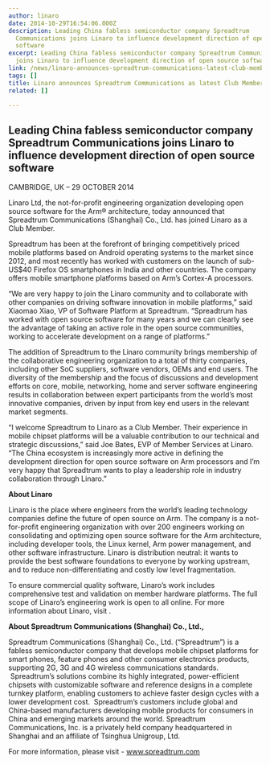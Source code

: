 ```yaml
---
author: linaro
date: 2014-10-29T16:54:06.000Z
description: Leading China fabless semiconductor company Spreadtrum
  Communications joins Linaro to influence development direction of open source
  software
excerpt: Leading China fabless semiconductor company Spreadtrum Communications
  joins Linaro to influence development direction of open source software
link: /news/linaro-announces-spreadtrum-communications-latest-club-member/
tags: []
title: Linaro announces Spreadtrum Communications as latest Club Member
related: []

---
```


## Leading China fabless semiconductor company Spreadtrum Communications joins Linaro to influence development direction of open source software

CAMBRIDGE, UK – 29 OCTOBER 2014

Linaro Ltd, the not-for-profit engineering organization developing open source software for the Arm® architecture, today announced that Spreadtrum Communications (Shanghai) Co., Ltd. has joined Linaro as a Club Member.

Spreadtrum has been at the forefront of bringing competitively priced mobile platforms based on Android operating systems to the market since 2012, and most recently has worked with customers on the launch of sub-US$40 Firefox OS smartphones in India and other countries. The company offers mobile smartphone platforms based on Arm’s Cortex-A processors.

“We are very happy to join the Linaro community and to collaborate with other companies on driving software innovation in mobile platforms,” said Xiaomao Xiao, VP of Software Platform at Spreadtrum. “Spreadtrum has worked with open source software for many years and we can clearly see the advantage of taking an active role in the open source communities, working to accelerate development on a range of platforms.”

The addition of Spreadtrum to the Linaro community brings membership of the collaborative engineering organization to a total of thirty companies, including other SoC suppliers, software vendors, OEMs and end users. The diversity of the membership and the focus of discussions and development efforts on core, mobile, networking, home and server software engineering results in collaboration between expert participants from the world’s most innovative companies, driven by input from key end users in the relevant market segments.

“I welcome Spreadtrum to Linaro as a Club Member. Their experience in mobile chipset platforms will be a valuable contribution to our technical and strategic discussions,” said Joe Bates, EVP of Member Services at Linaro. “The China ecosystem is increasingly more active in defining the development direction for open source software on Arm processors and I’m very happy that Spreadtrum wants to play a leadership role in industry collaboration through Linaro.”

**About Linaro**

Linaro is the place where engineers from the world’s leading technology companies define the future of open source on Arm. The company is a not-for-profit engineering organization with over 200 engineers working on consolidating and optimizing open source software for the Arm architecture, including developer tools, the Linux kernel, Arm power management, and other software infrastructure. Linaro is distribution neutral: it wants to provide the best software foundations to everyone by working upstream, and to reduce non-differentiating and costly low level fragmentation.

To ensure commercial quality software, Linaro’s work includes comprehensive test and validation on member hardware platforms. The full scope of Linaro’s engineering work is open to all online. For more information about Linaro, visit []().

**About Spreadtrum Communications (Shanghai) Co., Ltd.,**

Spreadtrum Communications (Shanghai) Co., Ltd. (“Spreadtrum”) is a fabless semiconductor company that develops mobile chipset platforms for smart phones, feature phones and other consumer electronics products, supporting 2G, 3G and 4G wireless communications standards.  Spreadtrum’s solutions combine its highly integrated, power-efficient chipsets with customizable software and reference designs in a complete turnkey platform, enabling customers to achieve faster design cycles with a lower development cost.  Spreadtrum’s customers include global and China-based manufacturers developing mobile products for consumers in China and emerging markets around the world. Spreadtrum Communications, Inc. is a privately held company headquartered in Shanghai and an affiliate of Tsinghua Unigroup, Ltd.

For more information, please visit - www.spreadtrum.com
